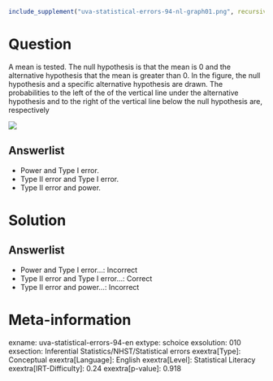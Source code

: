 ```r
include_supplement("uva-statistical-errors-94-nl-graph01.png", recursive = TRUE)
```

Question
========

A mean is tested. The null hypothesis is that the mean is 0 and the alternative hypothesis that the mean is greater than 0. In the figure, the null hypothesis and a specific alternative hypothesis are drawn. The probabilities to the left of the of the vertical line under the alternative hypothesis and to the right of the vertical line below the null hypothesis are, respectively

![](uva-statistical-errors-94-nl-graph01.png)

Answerlist
----------

* Power and Type I error.
* Type II error and Type I error.
* Type II error and power.

Solution
========

Answerlist
----------

* Power and Type I error...: Incorrect
* Type II error and Type I error...: Correct
* Type II error and power...: Incorrect

Meta-information
================
exname: uva-statistical-errors-94-en
extype: schoice
exsolution: 010
exsection: Inferential Statistics/NHST/Statistical errors
exextra[Type]: Conceptual
exextra[Language]: English
exextra[Level]: Statistical Literacy
exextra[IRT-Difficulty]: 0.24
exextra[p-value]: 0.918
